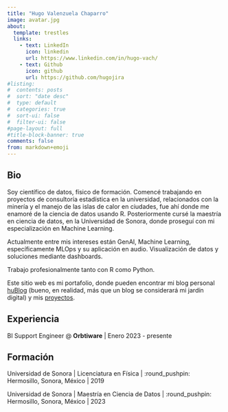 ```yaml
---
title: "Hugo Valenzuela Chaparro"
image: avatar.jpg
about:
  template: trestles
  links:
    - text: LinkedIn
      icon: linkedin
      url: https://www.linkedin.com/in/hugo-vach/
    - text: Github
      icon: github
      url: https://github.com/hugojira
#listing:
#  contents: posts
#  sort: "date desc"
#  type: default
#  categories: true
#  sort-ui: false
#  filter-ui: false
#page-layout: full
#title-block-banner: true
comments: false
from: markdown+emoji
---
```


::: column-page
## Bio

Soy científico de datos, físico de formación. Comencé trabajando en proyectos de consultoría estadística en la universidad, relacionados con la minería y el manejo de las islas de calor en ciudades, fue ahí donde me enamoré de la ciencia de datos usando R. Posteriormente cursé la maestría en ciencia de datos, en la Universidad de Sonora, donde proseguí con mi especialización en Machine Learning.

Actualmente entre mis intereses están GenAI, Machine Learning, específicamente MLOps y su aplicación en audio. Visualización de datos y soluciones mediante dashboards.

Trabajo profesionalmente tanto con R como Python.

Este sitio web es mi portafolio, donde pueden encontrar mi blog personal [huBlog](blog.qmd) (bueno, en realidad, más que un blog se considerará mi jardín digital) y mis [proyectos](proyectos/index.qmd).

## Experiencia

BI Support Engineer \@ **Orbtiware** \| Enero 2023 - presente

## Formación

Universidad de Sonora \| Licenciatura en Física \| :round_pushpin: Hermosillo, Sonora, México \| 2019

Universidad de Sonora \| Maestría en Ciencia de Datos \| :round_pushpin: Hermosillo, Sonora, México \| 2023
:::
